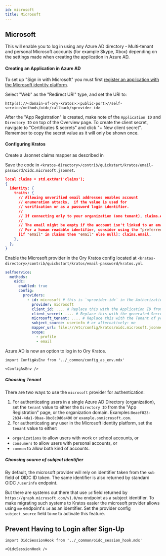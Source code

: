 ```yaml
---
id: microsoft
title: Microsoft
---
```


## Microsoft

This will enable you to log in using any Azure AD directory - Multi-tenant and
personal Microsoft accounts (for example Skype, Xbox) depending on the settings
made when creating the application in Azure AD.

#### Creating an Application in Azure AD

To set up "Sign in with Microsoft" you must first
[register an application with the Microsoft identity platform](https://docs.microsoft.com/en-us/azure/active-directory/develop/quickstart-register-app).

Select "Web" as the "Redirect URI" type, and set the URI to:

```
http(s)://<domain-of-ory-kratos>:<public-port>//self-service/methods/oidc/callback/<provider-id>
```

After the "App Registration" is created, make note of the `Application ID` and
`Directory ID` on top of the Overview page. To create the client secret,
navigate to "Certificates & secrets" and click "+ New client secret". Remember
to copy the secret value as it will only be shown once.

#### Configuring Kratos

Create a Jsonnet claims mapper as described in

Save the code in
`<kratos-directory>/contrib/quickstart/kratos/email-password/oidc.microsoft.jsonnet`.

```json title="contrib/quickstart/kratos/email-password/oidc.microsoft.jsonnet"
local claims = std.extVar('claims');
{
  identity: {
    traits: {
      // Allowing unverified email addresses enables account
      // enumeration attacks,  if the value is used for
      // verification or as a password login identifier.
      //
      // If connecting only to your organization (one tenant), claims.email is safe to use if you haven't actively disabled e-mail verification during Sign-Up.
      //
      // The email might be empty if the account isn't linked to an email address.
      // For a human readable identifier, consider using the "preferred_username" claim.
      [if "email" in claims then "email" else null]: claims.email,
    },
  },
}
```

Enable the Microsoft provider in the Ory Kratos config located at
`<kratos-directory>/contrib/quickstart/kratos/email-password/kratos.yml`.

```yaml title="contrib/quickstart/kratos/email-password/kratos.yml"
selfservice:
  methods:
    oidc:
      enabled: true
      config:
        providers:
          - id: microsoft # this is `<provider-id>` in the Authorization callback URL. DO NOT CHANGE IT ONCE SET!
            provider: microsoft
            client_id: .... # Replace this with the Application ID from the App Registration
            client_secret: .... # Replace this with the generated Secret value from the App Registration
            microsoft_tenant: .... # Replace this with the Tenant of your choice (see below)
            subject_source: userinfo # or alternatively: me
            mapper_url: file:///etc/config/kratos/oidc.microsoft.jsonnet
            scope:
              - profile
              - email
```

Azure AD is now an option to log in to Ory Kratos.

```mdx-code-block
import ConfigAsEnv from '../_common/config_as_env.mdx'

<ConfigAsEnv />
```

##### Choosing Tenant

There are two ways to use the `microsoft` provider for authentication:

1. For authenticating users in a single Azure AD Directory (organization), set
   the `tenant` value to either the `Directory ID` from the "App Registration"
   page, or the organization domain.
   Examples:`8eaef023-2b34-4da1-9baa-8bc8c9d6a490` or `example.onmicrosoft.com`.
2. For authenticating any user in the Microsoft identity platform, set the
   `tenant` value to either:

- `organizations` to allow users with work or school accounts, or
- `consumers` to allow users with personal accounts, or
- `common` to allow both kind of accounts.

##### Choosing source of subject identifier

By default, the microsoft provider will rely on identifier taken from the `sub`
field of OIDC ID token. The same identifier is also returned by standard OIDC
`/userinfo` endpoint.

But there are systems out there that use `id` field returned by
`https://graph.microsoft.com/v1.0/me` endpoint as a subject identifier. To make
migrating such systems to Kratos easier the microsoft provider allows using `me`
endpoint's `id` as an identifier. Set the provider config `subject_source` field
to `me` to activate this feature.

## Prevent Having to Login after Sign-Up

```mdx-code-block
import OidcSessionHook from '../_common/oidc_session_hook.mdx'

<OidcSessionHook />
```
